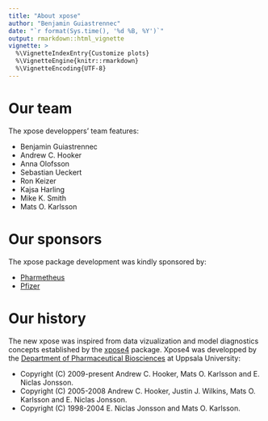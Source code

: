 ```yaml
---
title: "About xpose"
author: "Benjamin Guiastrennec"
date: "`r format(Sys.time(), '%d %B, %Y')`"
output: rmarkdown::html_vignette
vignette: >
  %\VignetteIndexEntry{Customize plots}
  %\VignetteEngine{knitr::rmarkdown}
  %\VignetteEncoding{UTF-8}
---
```


# Our team
The xpose developpers' team features:

- Benjamin Guiastrennec
- Andrew C. Hooker
- Anna Olofsson
- Sebastian Ueckert
- Ron Keizer
- Kajsa Harling
- Mike K. Smith
- Mats O. Karlsson
  
# Our sponsors
The xpose package development was kindly sponsored by:

- [Pharmetheus](http://pharmetheus.com)
- [Pfizer](http://www.pfizer.com)

# Our history
The new xpose was inspired from data vizualization and model diagnostics concepts established by the [xpose4](http://xpose.sourceforge.net) package. Xpose4 was developped by the [Department of Pharmaceutical Biosciences](http://www.farmbio.uu.se/forskning/researchgroups/pharmacometrics/) at Uppsala University:

- Copyright (C) 2009-present Andrew C. Hooker, Mats O. Karlsson and E. Niclas Jonsson.
- Copyright (C) 2005-2008 Andrew C. Hooker, Justin J. Wilkins, Mats O. Karlsson and E. Niclas Jonsson.
- Copyright (C) 1998-2004 E. Niclas Jonsson and Mats O. Karlsson.

